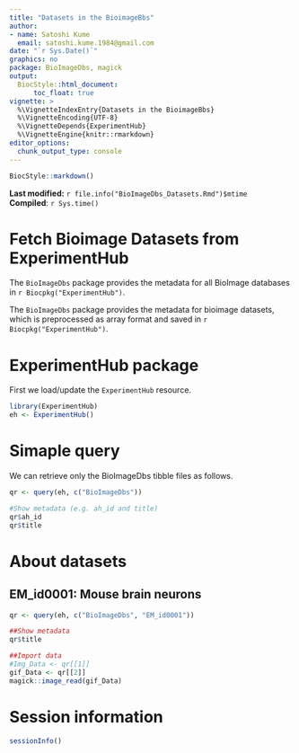 ```yaml
---
title: "Datasets in the BioimageBbs"
author: 
- name: Satoshi Kume
  email: satoshi.kume.1984@gmail.com
date: "`r Sys.Date()`"
graphics: no
package: BioImageDbs, magick
output:
  BiocStyle::html_document:
      toc_float: true
vignette: >
  %\VignetteIndexEntry{Datasets in the BioimageBbs}
  %\VignetteEncoding{UTF-8}
  %\VignetteDepends{ExperimentHub}
  %\VignetteEngine{knitr::rmarkdown}
editor_options: 
  chunk_output_type: console
---
```


```r
BiocStyle::markdown()
```

**Last modified:** `r file.info("BioImageDbs_Datasets.Rmd")$mtime`<br />
**Compiled**: `r Sys.time()`

# Fetch Bioimage Datasets from ExperimentHub

The `BioImageDbs` package provides the metadata for all BioImage 
databases in `r Biocpkg("ExperimentHub")`. 

The `BioImageDbs` package provides the metadata for bioimage datasets,
which is preprocessed as array format and saved in
`r Biocpkg("ExperimentHub")`.

# ExperimentHub package

First we load/update the `ExperimentHub` resource.

```r
library(ExperimentHub)
eh <- ExperimentHub()
```

# Simaple query

We can retrieve only the BioImageDbs tibble files as follows.

```r
qr <- query(eh, c("BioImageDbs"))

#Show metadata (e.g. ah_id and title)
qr$ah_id
qr$title
```

# About datasets

## EM_id0001: Mouse brain neurons

```r
qr <- query(eh, c("BioImageDbs", "EM_id0001"))

##Show metadata
qr$title

##Import data
#Img_Data <- qr[[1]]
gif_Data <- qr[[2]]
magick::image_read(gif_Data)
```


# Session information {.unnumbered}

```r
sessionInfo()
```


